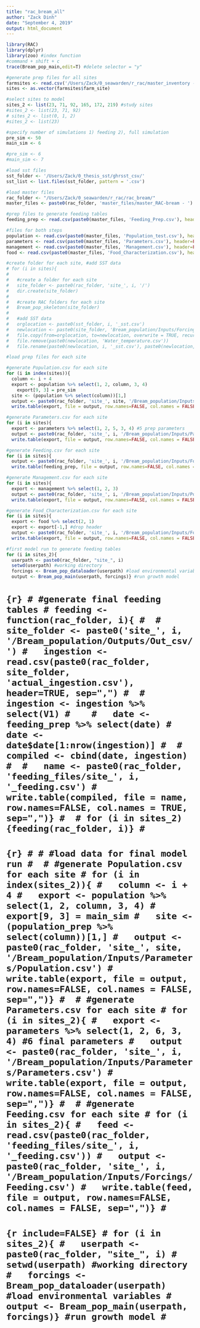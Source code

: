```yaml
---
title: "rac_bream_all"
author: "Zack Dinh"
date: "September 4, 2019"
output: html_document
---
```


```r
library(RAC)
library(dplyr)
library(zoo) #index function
#command + shift + c
trace(Bream_pop_main,edit=T) #delete selector = "y"

#generate prep files for all sites
farmsites <- read.csv('/Users/Zack/0_seawarden/r_rac/master_inventory - Farm_Sites.csv', header=TRUE, sep=",")
sites <- as.vector(farmsites$farm_site)

#select sites to model
sites_2 <- list(23, 71, 92, 165, 172, 219) #study sites
#sites_2 <- list(23, 71, 92)
# sites_2 <- list(0, 1, 2)
#sites_2 <- list(23)

#specify number of simulations 1) feeding 2), full simulation
pre_sim <- 50
main_sim <- 6

#pre_sim <- 6
#main_sim <- 7
```

```r
#load sst files
sst_folder <- '/Users/Zack/0_thesis_sst/ghrsst_csv/'
sst_list <- list.files(sst_folder, pattern = '.csv')

#load master files
rac_folder <- "/Users/Zack/0_seawarden/r_rac/rac_bream/"
master_files <- paste0(rac_folder, 'master_files/master_RAC-bream - ')

#prep files to generate feeding tables
feeding_prep <- read.csv(paste0(master_files, 'Feeding_Prep.csv'), header=TRUE, sep=",")

#files for both steps
population <- read.csv(paste0(master_files, 'Population_test.csv'), header=FALSE, sep=",")
parameters <- read.csv(paste0(master_files, 'Parameters.csv'), header=FALSE, sep=",")
management <- read.csv(paste0(master_files, 'Management.csv'), header=FALSE, sep=",")
food <- read.csv(paste0(master_files, 'Food_Characterization.csv'), header=FALSE, sep=",")
```

```r
#create folder for each site, #add SST data
# for (i in sites){
# 
#   #create a folder for each site
#   site_folder <- paste0(rac_folder, 'site_', i, '/')
#   dir.create(site_folder)
# 
#   #create RAC folders for each site
#   Bream_pop_skeleton(site_folder)
# 
#   #add SST data
#   orglocation <- paste0(sst_folder, i, '_sst.csv')
#   newlocation <- paste0(site_folder, 'Bream_population/Inputs/Forcings/')
#   file.copy(from=orglocation, to=newlocation, overwrite = TRUE, recursive = FALSE, copy.mode = TRUE)
#   file.remove(paste0(newlocation, 'Water_temperature.csv'))
#   file.rename(paste0(newlocation, i, '_sst.csv'), paste0(newlocation, 'Water_temperature.csv'))}
```

```r
#load prep files for each site

#generate Population.csv for each site
for (i in index(sites)){
  column <- i + 4
  export <- population %>% select(1, 2, column, 3, 4)
    export[9, 3] = pre_sim
  site <- (population %>% select(column))[1,]
  output <- paste0(rac_folder, 'site_', site, '/Bream_population/Inputs/Parameters/Population.csv')
  write.table(export, file = output, row.names=FALSE, col.names = FALSE, sep=",")}

#generate Parameters.csv for each site 
for (i in sites){
  export <- parameters %>% select(1, 2, 5, 3, 4) #5 prep parameters
  output <- paste0(rac_folder, 'site_', i, '/Bream_population/Inputs/Parameters/Parameters.csv')
  write.table(export, file = output, row.names=FALSE, col.names = FALSE, sep=",")}

#generate Feeding.csv for each site
for (i in sites){
  output <- paste0(rac_folder, 'site_', i, '/Bream_population/Inputs/Forcings/Feeding.csv')
  write.table(feeding_prep, file = output, row.names=FALSE, col.names = FALSE, sep=",")}

#generate Management.csv for each site 
for (i in sites){
  export <- management %>% select(1, 2, 3)
  output <- paste0(rac_folder, 'site_', i, '/Bream_population/Inputs/Population_management/Management.csv')
  write.table(export, file = output, row.names=FALSE, col.names = FALSE, sep=",")}

#generate Food_Characterization.csv for each site 
for (i in sites){
  export <- food %>% select(2, 1)
  export <- export[-1,] #drop header
  output <- paste0(rac_folder, 'site_', i, '/Bream_population/Inputs/Forcings/Food_Characterization.csv')
  write.table(export, file = output, row.names=FALSE, col.names = FALSE, sep=",")}
```

```r
#first model run to generate feeding tables 
for (i in sites_2){
  userpath <- paste0(rac_folder, "site_", i)
  setwd(userpath) #working directory
  forcings <- Bream_pop_dataloader(userpath) #load environmental variables
  output <- Bream_pop_main(userpath, forcings)} #run growth model
```

# ```{r}
# #generate final feeding tables
# feeding <- function(rac_folder, i){
# 
#   site_folder <- paste0('site_', i, '/Bream_population/Outputs/Out_csv/')
#   ingestion <- read.csv(paste0(rac_folder, site_folder, 'actual_ingestion.csv'), header=TRUE, sep=",")
# 
#   ingestion <- ingestion %>% select(V1)
#   
#   date <- feeding_prep %>% select(date)
#   date <- date$date[1:nrow(ingestion)]
# 
#   compiled <- cbind(date, ingestion)
# 
#   name <- paste0(rac_folder, 'feeding_files/site_', i, '_feeding.csv')
#   write.table(compiled, file = name, row.names=FALSE, col.names = TRUE, sep=",")}
# 
# for (i in sites_2){feeding(rac_folder, i)}
# ```
# 
# ```{r}
# # #load data for final model run
# 
# #generate Population.csv for each site
# for (i in index(sites_2)){
#   column <- i + 4
#   export <- population %>% select(1, 2, column, 3, 4)
#     export[9, 3] = main_sim
#   site <- (population_prep %>% select(column))[1,]
#   output <- paste0(rac_folder, 'site_', site, '/Bream_population/Inputs/Parameters/Population.csv')
#   write.table(export, file = output, row.names=FALSE, col.names = FALSE, sep=",")}
# 
# #generate Parameters.csv for each site
# for (i in sites_2){
#   export <- parameters %>% select(1, 2, 6, 3, 4) #6 final parameters
#   output <- paste0(rac_folder, 'site_', i, '/Bream_population/Inputs/Parameters/Parameters.csv')
#   write.table(export, file = output, row.names=FALSE, col.names = FALSE, sep=",")}
# 
# #generate Feeding.csv for each site
# for (i in sites_2){
#   feed <- read.csv(paste0(rac_folder, 'feeding_files/site_', i, '_feeding.csv'))
#   output <- paste0(rac_folder, 'site_', i, '/Bream_population/Inputs/Forcings/Feeding.csv')
#   write.table(feed, file = output, row.names=FALSE, col.names = FALSE, sep=",")}
# ```
# 
# ```{r include=FALSE}
# for (i in sites_2){
#   userpath <- paste0(rac_folder, "site_", i)
#   setwd(userpath) #working directory
#   forcings <- Bream_pop_dataloader(userpath) #load environmental variables
#   output <- Bream_pop_main(userpath, forcings)} #run growth model
# ```
